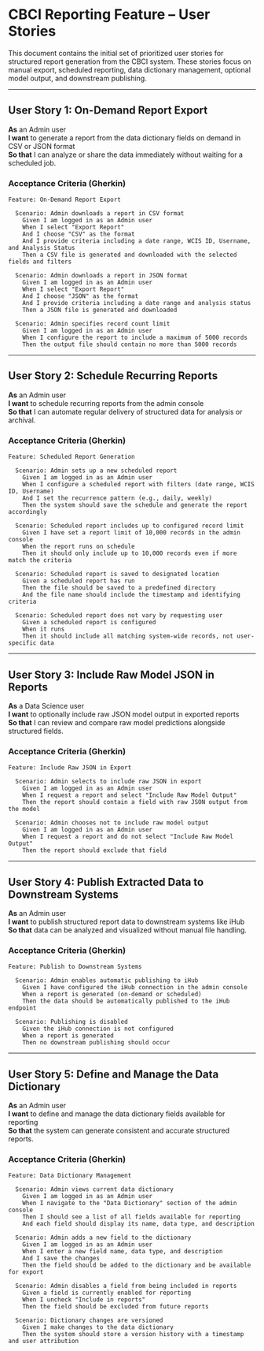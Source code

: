 
# CBCI Reporting Feature – User Stories

This document contains the initial set of prioritized user stories for structured report generation from the CBCI system. These stories focus on manual export, scheduled reporting, data dictionary management, optional model output, and downstream publishing.

---

## User Story 1: On-Demand Report Export
**As** an Admin user  
**I want** to generate a report from the data dictionary fields on demand in CSV or JSON format  
**So that** I can analyze or share the data immediately without waiting for a scheduled job.

### Acceptance Criteria (Gherkin)
```gherkin
Feature: On-Demand Report Export

  Scenario: Admin downloads a report in CSV format
    Given I am logged in as an Admin user
    When I select "Export Report"
    And I choose "CSV" as the format
    And I provide criteria including a date range, WCIS ID, Username, and Analysis Status
    Then a CSV file is generated and downloaded with the selected fields and filters

  Scenario: Admin downloads a report in JSON format
    Given I am logged in as an Admin user
    When I select "Export Report"
    And I choose "JSON" as the format
    And I provide criteria including a date range and analysis status
    Then a JSON file is generated and downloaded

  Scenario: Admin specifies record count limit
    Given I am logged in as an Admin user
    When I configure the report to include a maximum of 5000 records
    Then the output file should contain no more than 5000 records
```

---

## User Story 2: Schedule Recurring Reports
**As** an Admin user  
**I want** to schedule recurring reports from the admin console  
**So that** I can automate regular delivery of structured data for analysis or archival.

### Acceptance Criteria (Gherkin)
```gherkin
Feature: Scheduled Report Generation

  Scenario: Admin sets up a new scheduled report
    Given I am logged in as an Admin user
    When I configure a scheduled report with filters (date range, WCIS ID, Username)
    And I set the recurrence pattern (e.g., daily, weekly)
    Then the system should save the schedule and generate the report accordingly

  Scenario: Scheduled report includes up to configured record limit
    Given I have set a report limit of 10,000 records in the admin console
    When the report runs on schedule
    Then it should only include up to 10,000 records even if more match the criteria

  Scenario: Scheduled report is saved to designated location
    Given a scheduled report has run
    Then the file should be saved to a predefined directory
    And the file name should include the timestamp and identifying criteria

  Scenario: Scheduled report does not vary by requesting user
    Given a scheduled report is configured
    When it runs
    Then it should include all matching system-wide records, not user-specific data
```

---

## User Story 3: Include Raw Model JSON in Reports
**As** a Data Science user  
**I want** to optionally include raw JSON model output in exported reports  
**So that** I can review and compare raw model predictions alongside structured fields.

### Acceptance Criteria (Gherkin)
```gherkin
Feature: Include Raw JSON in Export

  Scenario: Admin selects to include raw JSON in export
    Given I am logged in as an Admin user
    When I request a report and select "Include Raw Model Output"
    Then the report should contain a field with raw JSON output from the model

  Scenario: Admin chooses not to include raw model output
    Given I am logged in as an Admin user
    When I request a report and do not select "Include Raw Model Output"
    Then the report should exclude that field
```

---

## User Story 4: Publish Extracted Data to Downstream Systems
**As** an Admin user  
**I want** to publish structured report data to downstream systems like iHub  
**So that** data can be analyzed and visualized without manual file handling.

### Acceptance Criteria (Gherkin)
```gherkin
Feature: Publish to Downstream Systems

  Scenario: Admin enables automatic publishing to iHub
    Given I have configured the iHub connection in the admin console
    When a report is generated (on-demand or scheduled)
    Then the data should be automatically published to the iHub endpoint

  Scenario: Publishing is disabled
    Given the iHub connection is not configured
    When a report is generated
    Then no downstream publishing should occur
```

---

## User Story 5: Define and Manage the Data Dictionary
**As** an Admin user  
**I want** to define and manage the data dictionary fields available for reporting  
**So that** the system can generate consistent and accurate structured reports.

### Acceptance Criteria (Gherkin)
```gherkin
Feature: Data Dictionary Management

  Scenario: Admin views current data dictionary
    Given I am logged in as an Admin user
    When I navigate to the "Data Dictionary" section of the admin console
    Then I should see a list of all fields available for reporting
    And each field should display its name, data type, and description

  Scenario: Admin adds a new field to the dictionary
    Given I am logged in as an Admin user
    When I enter a new field name, data type, and description
    And I save the changes
    Then the field should be added to the dictionary and be available for export

  Scenario: Admin disables a field from being included in reports
    Given a field is currently enabled for reporting
    When I uncheck "Include in reports"
    Then the field should be excluded from future reports

  Scenario: Dictionary changes are versioned
    Given I make changes to the data dictionary
    Then the system should store a version history with a timestamp and user attribution
```
